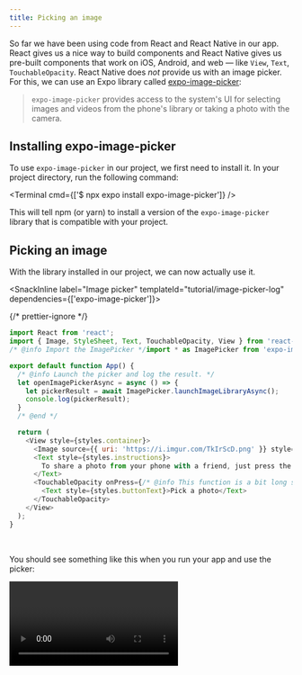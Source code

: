 ```yaml
---
title: Picking an image
---
```



So far we have been using code from React and React Native in our app. React gives us a nice way to build components and React Native gives us pre-built components that work on iOS, Android, and web &mdash; like `View`, `Text`, `TouchableOpacity`. React Native does _not_ provide us with an image picker. For this, we can use an Expo library called [expo-image-picker](/versions/latest/sdk/imagepicker):

> `expo-image-picker` provides access to the system's UI for selecting images and videos from the phone's library or taking a photo with the camera.

## Installing expo-image-picker

To use `expo-image-picker` in our project, we first need to install it. In your project directory, run the following command:

<Terminal cmd={['$ npx expo install expo-image-picker']} />

This will tell npm (or yarn) to install a version of the `expo-image-picker` library that is compatible with your project.

## Picking an image

With the library installed in our project, we can now actually use it.

<SnackInline label="Image picker" templateId="tutorial/image-picker-log" dependencies={['expo-image-picker']}>

{/* prettier-ignore */}
```js
import React from 'react';
import { Image, StyleSheet, Text, TouchableOpacity, View } from 'react-native';
/* @info Import the ImagePicker */import * as ImagePicker from 'expo-image-picker';/* @end */

export default function App() {
  /* @info Launch the picker and log the result. */
  let openImagePickerAsync = async () => {
    let pickerResult = await ImagePicker.launchImageLibraryAsync();
    console.log(pickerResult);
  }
  /* @end */

  return (
    <View style={styles.container}>
      <Image source={{ uri: 'https://i.imgur.com/TkIrScD.png' }} style={styles.logo} />
      <Text style={styles.instructions}>
        To share a photo from your phone with a friend, just press the button below!
      </Text>
      <TouchableOpacity onPress={/* @info This function is a bit long so we moved it out to a variable */openImagePickerAsync/* @end */} style={styles.button}>
        <Text style={styles.buttonText}>Pick a photo</Text>
      </TouchableOpacity>
    </View>
  );
}
```

</SnackInline>

<br />

You should see something like this when you run your app and use the picker:

<Video file="tutorial/cli-logs.mp4" />

> You can see the logs in your expo-cli terminal session or in the browser-based developer tools if you prefer it. To see the logs in Snack, press "Logs" in the footer.

## Using the selected image

Now we will take the data that we get from the image picker and use it to show the selected image in the app.

<SnackInline label="Image picker show image" templateId="tutorial/image-picker-show" dependencies={['expo-image-picker']}>

{/* prettier-ignore */}
```js
/* @info Import React to use useState */import React from 'react';/* @end */
import { Image, StyleSheet, Text, TouchableOpacity, View } from 'react-native';
import * as ImagePicker from 'expo-image-picker';

export default function App() {
  /* @info Initialize a variable to hold our selected image data */const [selectedImage, setSelectedImage] = React.useState(null);/* @end */

  let openImagePickerAsync = async () => {
    let pickerResult = await ImagePicker.launchImageLibraryAsync();
    /* @info Stop running the function here if the user cancelled the dialog */
    if (pickerResult.cancelled === true) {
      return;
    }/* @end */
    /* @info Store away the picked image uri */setSelectedImage({ localUri: pickerResult.uri });/* @end */
  };

  /* @info Show the selected image if we have one */
  if (selectedImage !== null) {
    return (
      <View style={styles.container}>
        <Image
          source={{ uri: selectedImage.localUri }}
          style={styles.thumbnail}
        />
      </View>
    );
  }/* @end */

  return (
    <View style={styles.container}>
      {/* Our logo, instructions, and picker button are hidden here to keep the example brief */}
    </View>
  );
}

const styles = StyleSheet.create({
  /* Other styles hidden to keep the example brief... */
  /* @info We're giving the selected image a fixed width and height */
  thumbnail: {
    width: 300,
    height: 300,
    resizeMode: "contain"
  }/* @end */
});
```

</SnackInline>

<br />

Your app should now look and behave like this:

<Video file="tutorial/picker-show.mp4" />

> You might expect that because we gave our image an equal width and height it would be a square, but in the above video it's rectangular. This is because of `resizeMode`, an image style property that lets us control how the image is resized to fit the given dimensions. Try switching it from `contain` to `stretch` or `cover` to see other behaviors.

We have made great progress! Up next, [let's make it possible to share the image](/tutorial/sharing).
